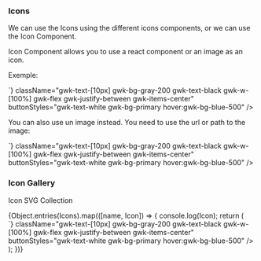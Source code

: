 
<Meta title="Foundation/icons" />
<h3> Icons </h3>

We can use the Icons using the different icons components, or we can use the Icon Component.

Icon Component allows you to use a react component or an image as an icon.

Exemple:

<div className="gwk-p-6">
  <Icon
    alt="Close this modal"
    elementSrc={CloseRoundedFill}
    className="gwk-text-white gwk-h-8 gwk-w-8 gwk-rounded-full gwk-bg-black"
  />
</div>
<CodeToClipboard
  code={`<Icon alt="Close this modal" elementSrc={CloseRoundedFill} className="gwk-text-white gwk-h-8 gwk-w-8 gwk-rounded-full gwk-bg-black"/>`}
  className="gwk-text-[10px] gwk-bg-gray-200 gwk-text-black gwk-w-[100%] gwk-flex gwk-justify-between gwk-items-center"
  buttonStyles="gwk-text-white gwk-bg-primary hover:gwk-bg-blue-500"
/>

You can also use un image instead. You need to use the url or path to the image:

<div className="gwk-p-6">
  <Icon alt="GrawikiLogo" elementSrc="/vite.svg" className="gwk-h-8 gwk-w-8" />
</div>
<CodeToClipboard
  code={`<Icon alt="GrawikiLogo" elementSrc="../../public/vite.svg" className="gwk-h-8 gwk-w-8" />`}
  className="gwk-text-[10px] gwk-bg-gray-200 gwk-text-black gwk-w-[100%] gwk-flex gwk-justify-between gwk-items-center"
  buttonStyles="gwk-text-white gwk-bg-primary hover:gwk-bg-blue-500"
/>

<h3> Icon Gallery </h3>
<p> Icon SVG Collection </p>

<IconGallery>
  <div className="gwk-grid gwk-grid-cols-4 gwk-gap-4  ">
    {Object.entries(Icons).map(([name, Icon]) => {
      console.log(Icon);
      return (
        <div
          className=" gwk-flex gwk-flex-col gwk-p-2 gwk-justify-center gwk-items-center gwk-gap-3"
          key={name}
        >
          <div
            name={name}
            className="gwk-flex gwk-flex-col gwk-m-2 hover:gwk-shadow-md "
          >
            <Icon width="3em" height="3em" />
          </div>
          <CodeToClipboard
            code={`<${name} />`}
            className="gwk-text-[10px] gwk-bg-gray-200 gwk-text-black gwk-w-[100%] gwk-flex gwk-justify-between gwk-items-center"
            buttonStyles="gwk-text-white gwk-bg-primary hover:gwk-bg-blue-500"
          />
        </div>
      );
    })}
  </div>
</IconGallery>
